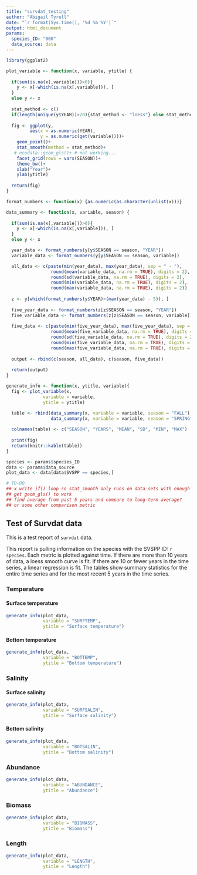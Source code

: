 ```yaml
---
title: "survdat_testing"
author: "Abigail Tyrell"
date: "`r format(Sys.time(), '%d %b %Y')`"
output: html_document
params: 
  species_ID: "000"
  data_source: data
---
```


```r
library(ggplot2)

plot_variable <- function(x, variable, ytitle) {
  
  if(sum(is.na(x[,variable]))>0){
    y <- x[-which(is.na(x[,variable])), ]
  }
  else y <- x
  
  stat_method <- c()
  if(length(unique(y$YEAR))>20){stat_method <- "loess"} else stat_method <- "lm"
  
  fig <- ggplot(y,
         aes(x = as.numeric(YEAR),
             y = as.numeric(get(variable))))+
    geom_point()+
    stat_smooth(method = stat_method)+
   # ecodata::geom_gls()+ # not working...
    facet_grid(rows = vars(SEASON))+
    theme_bw()+
    xlab("Year")+
    ylab(ytitle) 
  
  return(fig)
}

format_numbers <- function(x) {as.numeric(as.character(unlist(x)))}

data_summary <- function(x, variable, season) {
  
  if(sum(is.na(x[,variable]))>0){
    y <- x[-which(is.na(x[,variable])), ]
  }
  else y <- x

  year_data <- format_numbers(y[y$SEASON == season, "YEAR"])
  variable_data <- format_numbers(y[y$SEASON == season, variable])

  all_data <- c(paste(min(year_data), max(year_data), sep = " - "),
                 round(mean(variable_data, na.rm = TRUE), digits = 2),
                 round(sd(variable_data, na.rm = TRUE), digits = 2),
                 round(min(variable_data, na.rm = TRUE), digits = 2),
                 round(max(variable_data, na.rm = TRUE), digits = 2))
  
  z <- y[which(format_numbers(y$YEAR)>(max(year_data) - 5)), ]
  
  five_year_data <- format_numbers(z[z$SEASON == season, "YEAR"])
  five_variable_data <- format_numbers(z[z$SEASON == season, variable])
  
  five_data <- c(paste(min(five_year_data), max(five_year_data), sep = " - "),
                 round(mean(five_variable_data, na.rm = TRUE), digits = 2),
                 round(sd(five_variable_data, na.rm = TRUE), digits = 2),
                 round(min(five_variable_data, na.rm = TRUE), digits = 2),
                 round(max(five_variable_data, na.rm = TRUE), digits = 2))
  
  output <- rbind(c(season, all_data), c(season, five_data))
  
  return(output)
}

generate_info <- function(x, ytitle, variable){
  fig <- plot_variable(x,
              variable = variable, 
              ytitle = ytitle)

  table <- rbind(data_summary(x, variable = variable, season = "FALL"),
                 data_summary(x, variable = variable, season = "SPRING"))
                 
  colnames(table) <- c("SEASON", "YEARS", "MEAN", "SD", "MIN", "MAX")
  
  print(fig)
  return(knitr::kable(table))
}
```

```r
species <- params$species_ID
data <- params$data_source
plot_data <- data[data$SVSPP == species,]

# TO-DO
## x write if() loop so stat_smooth only runs on data sets with enough data
## get geom_gls() to work
## find average from past 5 years and compare to long-term average?
## or some other comparison metric
```

## Test of Survdat data

This is a test report of `survdat` data. 

This report is pulling information on the species with the SVSPP ID: `r species`.
Each metric is plotted against time. If there are more than 10 years of data, a loess smooth curve is fit. If there are 10 or fewer years in the time series, a linear regression is fit. The tables show summary statistics for the entire time series and for the most recent 5 years in the time series. 

### Temperature

#### Surface temperature
```r
generate_info(plot_data,
              variable = "SURFTEMP", 
              ytitle = "Surface temperature")

```

#### Bottom temperature
```r
generate_info(plot_data,
              variable = "BOTTEMP", 
              ytitle = "Bottom temperature")
```

### Salinity 

#### Surface salinity
```r
generate_info(plot_data,
              variable = "SURFSALIN", 
              ytitle = "Surface salinity")
```

#### Bottom salinity
```r
generate_info(plot_data,
              variable = "BOTSALIN", 
              ytitle = "Bottom salinity")
```

### Abundance
```r
generate_info(plot_data,
              variable = "ABUNDANCE", 
              ytitle = "Abundance")
```

### Biomass
```r
generate_info(plot_data,
              variable = "BIOMASS", 
              ytitle = "Biomass")
```

### Length
```r
generate_info(plot_data,
              variable = "LENGTH", 
              ytitle = "Length")
```

